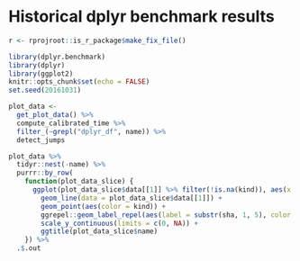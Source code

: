 # Historical dplyr benchmark results

```r
r <- rprojroot::is_r_package$make_fix_file()

library(dplyr.benchmark)
library(dplyr)
library(ggplot2)
knitr::opts_chunk$set(echo = FALSE)
set.seed(20161031)
```


```r
plot_data <- 
  get_plot_data() %>%
  compute_calibrated_time %>%
  filter_(~grepl("dplyr_df", name)) %>%
  detect_jumps
```

```r
plot_data %>%
  tidyr::nest(-name) %>%
  purrr::by_row(
    function(plot_data_slice) {
      ggplot(plot_data_slice$data[[1]] %>% filter(!is.na(kind)), aes(x = commit_id, y = calibrated_time)) +
        geom_line(data = plot_data_slice$data[[1]]) +
        geom_point(aes(color = kind)) +
        ggrepel::geom_label_repel(aes(label = substr(sha, 1, 5), color = kind), alpha = 0.5) +
        scale_y_continuous(limits = c(0, NA)) +
        ggtitle(plot_data_slice$name)
    }) %>%
  .$.out
```
